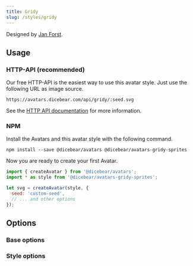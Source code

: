 ```yaml
---
title: Gridy
slug: /styles/gridy
---
```



<Examples style={style} />

Designed by [Jan Forst](https://github.com/darosh/gridy-avatars).

## Usage

### HTTP-API (recommended)

Our free HTTP-API is the easiest way to use this avatar style. Just use the following URL as image source.

    https://avatars.dicebear.com/api/gridy/:seed.svg

See the [HTTP API documentation](/docs/http-api) for more information.

### NPM

Install the Avatars and this avatar style with the following command.

    npm install --save @dicebear/avatars @dicebear/avatars-gridy-sprites

Now you are ready to create your first Avatar.

```js
import { createAvatar } from '@dicebear/avatars';
import * as style from '@dicebear/avatars-gridy-sprites';

let svg = createAvatar(style, {
  seed: 'custom-seed',
  // ... and other options
});
```

## Options

### Base options

<Options schema={coreSchema} />

### Style options

<Options schema={style.schema} />
